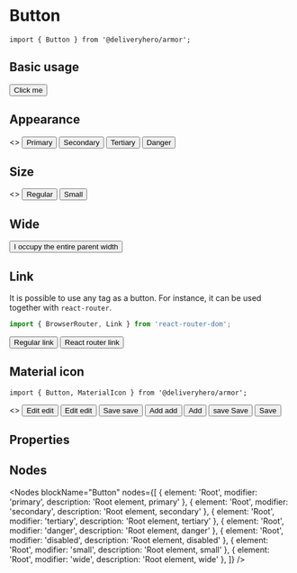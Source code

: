 

<Meta title="Components/Button" component={Button} />

# Button

~~~
import { Button } from '@deliveryhero/armor';
~~~

## Basic usage

<Preview>
    <Story name="Basic usage">
        <Button>Click me</Button>
    </Story>
</Preview>


## Appearance

<Preview>
    <Story name="Appearance">
        <>
            <Button marginRight={2}>Primary</Button>
            <Button secondary marginRight={2}>Secondary</Button>
            <Button tertiary marginRight={2}>Tertiary</Button>
            <Button danger marginRight={2}>Danger</Button>
        </>
    </Story>
</Preview>

## Size

<Preview>
    <Story name="Size">
        <>
            <Button marginRight={2}>Regular</Button>
            <Button small>Small</Button>
        </>
    </Story>
</Preview>

## Wide

<Preview>
    <Story name="Wide">
        <Button wide>I occupy the entire parent width</Button>
    </Story>
</Preview>

## Link

It is possible to use any tag as a button. For instance, it can be used together with `react-router`.

~~~js
import { BrowserRouter, Link } from 'react-router-dom';
~~~

<Preview>
    <Story name="Link">
        <BrowserRouter>
            <Button tag="a" href="https://google.com" target="_blank" marginRight={2}>
                Regular link
            </Button>
            <Button tag={Link} to="/homepage">
                React router link
            </Button>
        </BrowserRouter>
    </Story>
</Preview>

## Material icon

~~~
import { Button, MaterialIcon } from '@deliveryhero/armor';
~~~

<Preview>
    <Story name="Material icon">
        <>
           <Button marginRight={2}>
               Edit
               <MaterialIcon marginLeft={2}>edit</MaterialIcon>
           </Button>
           <Button marginRight={2}>
               Edit
               <MaterialIcon marginLeft={2} fontSize={22}>edit</MaterialIcon>
           </Button>
           <Button secondary marginRight={2}>
               Save
               <MaterialIcon marginLeft={2}>save</MaterialIcon>
           </Button>
           <Button tertiary marginRight={2}>
               Add
               <MaterialIcon marginLeft={2}>add</MaterialIcon>
           </Button>
           <Button tertiary marginRight={2}>
               Add
               <MaterialIcon marginLeft={2} fontSize={22} icon="add" />
           </Button>
           <Button primary marginRight={2}>
               <MaterialIcon marginRight={2}>save</MaterialIcon>
               Save
           </Button>
           <Button primary marginRight={2}>
               <MaterialIcon marginRight={2} fontSize={22} icon="save" />
               Save
           </Button>
        </>
    </Story>
</Preview>

## Properties

<Props of={Button} />

## Nodes

<Nodes 
    blockName="Button"
    nodes={[
        { element: 'Root', modifier: 'primary', description: 'Root element, primary' },
        { element: 'Root', modifier: 'secondary', description: 'Root element, secondary' },
        { element: 'Root', modifier: 'tertiary', description: 'Root element, tertiary' },
        { element: 'Root', modifier: 'danger', description: 'Root element, danger' },
        { element: 'Root', modifier: 'disabled', description: 'Root element, disabled' },
        { element: 'Root', modifier: 'small', description: 'Root element, small' },
        { element: 'Root', modifier: 'wide', description: 'Root element, wide' },
    ]}
/>
